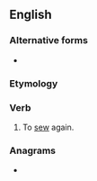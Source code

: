 {{also|resew}}
==English==

===Alternative forms===
* {{l|en|resew}}

===Etymology===
{{prefix|en|re|sew}}

===Verb===
{{en-verb|re-sews|re-sewing|re-sewed|re-sewn}}

# To [[sew]] again.

===Anagrams===
* {{anagrams|en|Weser|ewers|sewer|sweer|weres}}